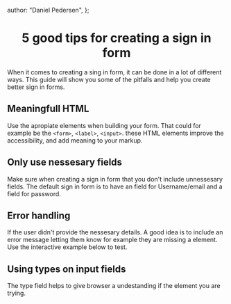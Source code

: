 
  author: "Daniel Pedersen",
};

<h1 align="center">5 good tips for creating a sign in form</h1>

When it comes to creating a sing in form, it can be done in a lot of different ways. This guide will show you some of the pitfalls and help you create better sign in forms.

## Meaningfull HTML

Use the apropiate elements when building your form. That could for example be the ```<form>```, ```<label>```, ```<input>```. these HTML elements improve the accessibility, and add meaning to your markup.


## Only use nessesary fields

Make sure when creating a sign in form that you don't include unnessesary fields. The default sign in form is to have an field for Username/email and a field for password.



## Error handling

If the user didn't provide the nessesary details. A good idea is to include an error message letting them know for example they are missing a element. Use the interactive example below to test.

<SignInForm />

## Using types on input fields
The type field helps to give browser a undestanding if the element you are trying.